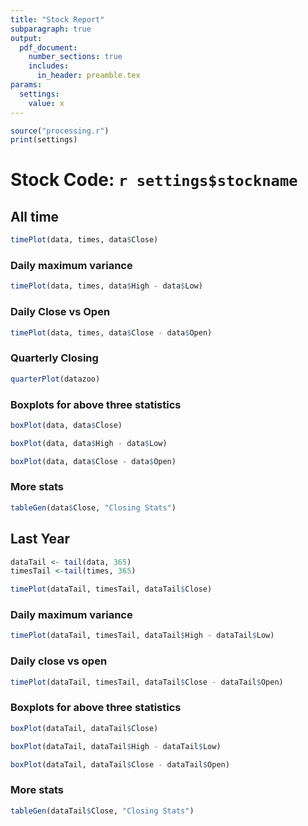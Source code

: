 ```yaml
---
title: "Stock Report"
subparagraph: true
output:
  pdf_document:
    number_sections: true
    includes:
      in_header: preamble.tex
params:
  settings:
    value: x
---
```

```r
source("processing.r")
print(settings)
```

# Stock Code: `r settings$stockname`

## All time
```r
timePlot(data, times, data$Close)
```

### Daily maximum variance

```r
timePlot(data, times, data$High - data$Low)
```

### Daily Close vs Open

```r
timePlot(data, times, data$Close - data$Open)
```

### Quarterly Closing

```r
quarterPlot(datazoo)
```

### Boxplots for above three statistics

\Begin{multicols}{3}

```r
boxPlot(data, data$Close)
```

```r
boxPlot(data, data$High - data$Low)
```

```r
boxPlot(data, data$Close - data$Open)
```
\End{multicols}

### More stats
```r
tableGen(data$Close, "Closing Stats")
```

## Last Year

```r
dataTail <- tail(data, 365)
timesTail <-tail(times, 365)

timePlot(dataTail, timesTail, dataTail$Close)
```

### Daily maximum variance

```r
timePlot(dataTail, timesTail, dataTail$High - dataTail$Low)
```

### Daily close vs open

```r
timePlot(dataTail, timesTail, dataTail$Close - dataTail$Open)
```

### Boxplots for above three statistics
\Begin{multicols}{3}

```r
boxPlot(dataTail, dataTail$Close)
```

```r
boxPlot(dataTail, dataTail$High - dataTail$Low)
```

```r
boxPlot(dataTail, dataTail$Close - dataTail$Open)
```
\End{multicols}

### More stats
```r
tableGen(dataTail$Close, "Closing Stats")
```